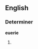 ==English==

===Determiner===
'''euerie'''

# {{obsolete spelling of|every}}

<!--Alternative spellings of obsolete spellings? I'm uncertain as to the legitimacy

====Alternative spellings====
*[[euery]]

-->